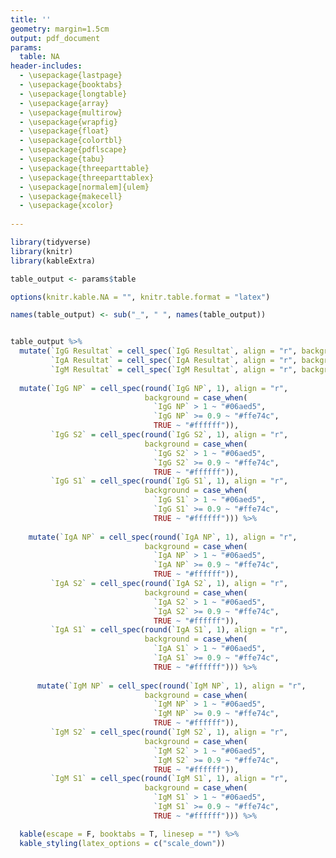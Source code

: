```yaml
---
title: ''
geometry: margin=1.5cm
output: pdf_document
params:
  table: NA
header-includes:
  - \usepackage{lastpage}
  - \usepackage{booktabs}
  - \usepackage{longtable}
  - \usepackage{array}
  - \usepackage{multirow}
  - \usepackage{wrapfig}
  - \usepackage{float}
  - \usepackage{colortbl}
  - \usepackage{pdflscape}
  - \usepackage{tabu}
  - \usepackage{threeparttable}
  - \usepackage{threeparttablex}
  - \usepackage[normalem]{ulem}
  - \usepackage{makecell}
  - \usepackage{xcolor}
  
---
```


```r
library(tidyverse)
library(knitr)
library(kableExtra)

table_output <- params$table
```

```r

options(knitr.kable.NA = "", knitr.table.format = "latex")

names(table_output) <- sub("_", " ", names(table_output))


table_output %>%
  mutate(`IgG Resultat` = cell_spec(`IgG Resultat`, align = "r", background = if_else(`IgG Resultat` == "pos", "#bfbfbf", "#ffffff")),
         `IgA Resultat` = cell_spec(`IgA Resultat`, align = "r", background = if_else(`IgA Resultat` == "pos", "#bfbfbf", "#ffffff")),
         `IgM Resultat` = cell_spec(`IgM Resultat`, align = "r", background = if_else(`IgM Resultat` == "pos", "#bfbfbf", "#ffffff"))) %>%
  
  mutate(`IgG NP` = cell_spec(round(`IgG NP`, 1), align = "r",
                              background = case_when(
                                `IgG NP` > 1 ~ "#06aed5",
                                `IgG NP` >= 0.9 ~ "#ffe74c",
                                TRUE ~ "#ffffff")),
         `IgG S2` = cell_spec(round(`IgG S2`, 1), align = "r",
                              background = case_when(
                                `IgG S2` > 1 ~ "#06aed5",
                                `IgG S2` >= 0.9 ~ "#ffe74c",
                                TRUE ~ "#ffffff")),
         `IgG S1` = cell_spec(round(`IgG S1`, 1), align = "r",
                              background = case_when(
                                `IgG S1` > 1 ~ "#06aed5",
                                `IgG S1` >= 0.9 ~ "#ffe74c",
                                TRUE ~ "#ffffff"))) %>%
  
    mutate(`IgA NP` = cell_spec(round(`IgA NP`, 1), align = "r",
                              background = case_when(
                                `IgA NP` > 1 ~ "#06aed5",
                                `IgA NP` >= 0.9 ~ "#ffe74c",
                                TRUE ~ "#ffffff")),
         `IgA S2` = cell_spec(round(`IgA S2`, 1), align = "r",
                              background = case_when(
                                `IgA S2` > 1 ~ "#06aed5",
                                `IgA S2` >= 0.9 ~ "#ffe74c",
                                TRUE ~ "#ffffff")),
         `IgA S1` = cell_spec(round(`IgA S1`, 1), align = "r",
                              background = case_when(
                                `IgA S1` > 1 ~ "#06aed5",
                                `IgA S1` >= 0.9 ~ "#ffe74c",
                                TRUE ~ "#ffffff"))) %>%
  
      mutate(`IgM NP` = cell_spec(round(`IgM NP`, 1), align = "r",
                              background = case_when(
                                `IgM NP` > 1 ~ "#06aed5",
                                `IgM NP` >= 0.9 ~ "#ffe74c",
                                TRUE ~ "#ffffff")),
         `IgM S2` = cell_spec(round(`IgM S2`, 1), align = "r",
                              background = case_when(
                                `IgM S2` > 1 ~ "#06aed5",
                                `IgM S2` >= 0.9 ~ "#ffe74c",
                                TRUE ~ "#ffffff")),
         `IgM S1` = cell_spec(round(`IgM S1`, 1), align = "r",
                              background = case_when(
                                `IgM S1` > 1 ~ "#06aed5",
                                `IgM S1` >= 0.9 ~ "#ffe74c",
                                TRUE ~ "#ffffff"))) %>%

  kable(escape = F, booktabs = T, linesep = "") %>%
  kable_styling(latex_options = c("scale_down"))
  

```

